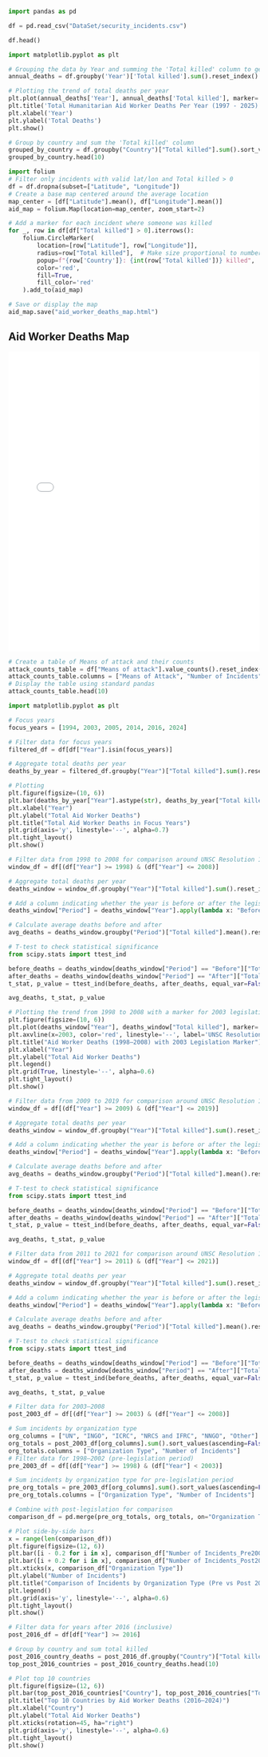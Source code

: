 


```python
import pandas as pd 

df = pd.read_csv("DataSet/security_incidents.csv")

df.head()
```

```python
import matplotlib.pyplot as plt

# Grouping the data by Year and summing the 'Total killed' column to get total deaths per year
annual_deaths = df.groupby('Year')['Total killed'].sum().reset_index()

# Plotting the trend of total deaths per year
plt.plot(annual_deaths['Year'], annual_deaths['Total killed'], marker='o', linestyle='-', color='blue')
plt.title('Total Humanitarian Aid Worker Deaths Per Year (1997 - 2025)')
plt.xlabel('Year')
plt.ylabel('Total Deaths')
plt.show()
```

```python
# Group by country and sum the 'Total killed' column
grouped_by_country = df.groupby("Country")["Total killed"].sum().sort_values(ascending=False)
grouped_by_country.head(10)
```

```python
import folium
# Filter only incidents with valid lat/lon and Total killed > 0
df = df.dropna(subset=["Latitude", "Longitude"])
# Create a base map centered around the average location
map_center = [df["Latitude"].mean(), df["Longitude"].mean()]
aid_map = folium.Map(location=map_center, zoom_start=2)

# Add a marker for each incident where someone was killed
for _, row in df[df["Total killed"] > 0].iterrows():
    folium.CircleMarker(
        location=[row["Latitude"], row["Longitude"]],
        radius=row["Total killed"],  # Make size proportional to number killed
        popup=f"{row['Country']}: {int(row['Total killed'])} killed",
        color='red',
        fill=True,
        fill_color='red'
    ).add_to(aid_map)

# Save or display the map
aid_map.save("aid_worker_deaths_map.html")

```

## Aid Worker Deaths Map

<iframe src="aid_worker_deaths_map.html" width="100%" height="600" style="border:none;"></iframe>

```python
# Create a table of Means of attack and their counts
attack_counts_table = df["Means of attack"].value_counts().reset_index()
attack_counts_table.columns = ["Means of Attack", "Number of Incidents"]
# Display the table using standard pandas
attack_counts_table.head(10)
```

```python
import matplotlib.pyplot as plt

# Focus years
focus_years = [1994, 2003, 2005, 2014, 2016, 2024]

# Filter data for focus years
filtered_df = df[df["Year"].isin(focus_years)]

# Aggregate total deaths per year
deaths_by_year = filtered_df.groupby("Year")["Total killed"].sum().reset_index()

# Plotting
plt.figure(figsize=(10, 6))
plt.bar(deaths_by_year["Year"].astype(str), deaths_by_year["Total killed"])
plt.xlabel("Year")
plt.ylabel("Total Aid Worker Deaths")
plt.title("Total Aid Worker Deaths in Focus Years")
plt.grid(axis='y', linestyle='--', alpha=0.7)
plt.tight_layout()
plt.show()
```

```python
# Filter data from 1998 to 2008 for comparison around UNSC Resolution 1502 in 2003
window_df = df[(df["Year"] >= 1998) & (df["Year"] <= 2008)]

# Aggregate total deaths per year
deaths_window = window_df.groupby("Year")["Total killed"].sum().reset_index()

# Add a column indicating whether the year is before or after the legislation (2003)
deaths_window["Period"] = deaths_window["Year"].apply(lambda x: "Before" if x < 2003 else "After")

# Calculate average deaths before and after
avg_deaths = deaths_window.groupby("Period")["Total killed"].mean().reset_index().rename(columns={"Total killed": "Average Deaths"})

# T-test to check statistical significance
from scipy.stats import ttest_ind

before_deaths = deaths_window[deaths_window["Period"] == "Before"]["Total killed"]
after_deaths = deaths_window[deaths_window["Period"] == "After"]["Total killed"]
t_stat, p_value = ttest_ind(before_deaths, after_deaths, equal_var=False)

avg_deaths, t_stat, p_value
```

```python
# Plotting the trend from 1998 to 2008 with a marker for 2003 legislation
plt.figure(figsize=(10, 6))
plt.plot(deaths_window["Year"], deaths_window["Total killed"], marker='o', linestyle='-')
plt.axvline(x=2003, color='red', linestyle='--', label='UNSC Resolution 1502 (2003)')
plt.title("Aid Worker Deaths (1998–2008) with 2003 Legislation Marker")
plt.xlabel("Year")
plt.ylabel("Total Aid Worker Deaths")
plt.legend()
plt.grid(True, linestyle='--', alpha=0.6)
plt.tight_layout()
plt.show()

```

```python
# Filter data from 2009 to 2019 for comparison around UNSC Resolution 1502 in 2014
window_df = df[(df["Year"] >= 2009) & (df["Year"] <= 2019)]

# Aggregate total deaths per year
deaths_window = window_df.groupby("Year")["Total killed"].sum().reset_index()

# Add a column indicating whether the year is before or after the legislation (2003)
deaths_window["Period"] = deaths_window["Year"].apply(lambda x: "Before" if x < 2014 else "After")

# Calculate average deaths before and after
avg_deaths = deaths_window.groupby("Period")["Total killed"].mean().reset_index().rename(columns={"Total killed": "Average Deaths"})

# T-test to check statistical significance
from scipy.stats import ttest_ind

before_deaths = deaths_window[deaths_window["Period"] == "Before"]["Total killed"]
after_deaths = deaths_window[deaths_window["Period"] == "After"]["Total killed"]
t_stat, p_value = ttest_ind(before_deaths, after_deaths, equal_var=False)

avg_deaths, t_stat, p_value
```

```python
# Filter data from 2011 to 2021 for comparison around UNSC Resolution 1502 in 2016
window_df = df[(df["Year"] >= 2011) & (df["Year"] <= 2021)]

# Aggregate total deaths per year
deaths_window = window_df.groupby("Year")["Total killed"].sum().reset_index()

# Add a column indicating whether the year is before or after the legislation (2003)
deaths_window["Period"] = deaths_window["Year"].apply(lambda x: "Before" if x < 2016 else "After")

# Calculate average deaths before and after
avg_deaths = deaths_window.groupby("Period")["Total killed"].mean().reset_index().rename(columns={"Total killed": "Average Deaths"})

# T-test to check statistical significance
from scipy.stats import ttest_ind

before_deaths = deaths_window[deaths_window["Period"] == "Before"]["Total killed"]
after_deaths = deaths_window[deaths_window["Period"] == "After"]["Total killed"]
t_stat, p_value = ttest_ind(before_deaths, after_deaths, equal_var=False)

avg_deaths, t_stat, p_value
```

```python
# Filter data for 2003–2008
post_2003_df = df[(df["Year"] >= 2003) & (df["Year"] <= 2008)]

# Sum incidents by organization type
org_columns = ["UN", "INGO", "ICRC", "NRCS and IFRC", "NNGO", "Other"]
org_totals = post_2003_df[org_columns].sum().sort_values(ascending=False).reset_index()
org_totals.columns = ["Organization Type", "Number of Incidents"]
# Filter data for 1998–2002 (pre-legislation period)
pre_2003_df = df[(df["Year"] >= 1998) & (df["Year"] < 2003)]

# Sum incidents by organization type for pre-legislation period
pre_org_totals = pre_2003_df[org_columns].sum().sort_values(ascending=False).reset_index()
pre_org_totals.columns = ["Organization Type", "Number of Incidents"]

# Combine with post-legislation for comparison
comparison_df = pd.merge(pre_org_totals, org_totals, on="Organization Type", suffixes=("_Pre2003", "_Post2003"))

# Plot side-by-side bars
x = range(len(comparison_df))
plt.figure(figsize=(12, 6))
plt.bar([i - 0.2 for i in x], comparison_df["Number of Incidents_Pre2003"], width=0.4, label="1998–2002")
plt.bar([i + 0.2 for i in x], comparison_df["Number of Incidents_Post2003"], width=0.4, label="2003–2008")
plt.xticks(x, comparison_df["Organization Type"])
plt.ylabel("Number of Incidents")
plt.title("Comparison of Incidents by Organization Type (Pre vs Post 2003)")
plt.legend()
plt.grid(axis='y', linestyle='--', alpha=0.6)
plt.tight_layout()
plt.show()
```

```python
# Filter data for years after 2016 (inclusive)
post_2016_df = df[df["Year"] >= 2016]

# Group by country and sum total killed
post_2016_country_deaths = post_2016_df.groupby("Country")["Total killed"].sum().sort_values(ascending=False).reset_index()
top_post_2016_countries = post_2016_country_deaths.head(10)

# Plot top 10 countries
plt.figure(figsize=(12, 6))
plt.bar(top_post_2016_countries["Country"], top_post_2016_countries["Total killed"])
plt.title("Top 10 Countries by Aid Worker Deaths (2016–2024)")
plt.xlabel("Country")
plt.ylabel("Total Aid Worker Deaths")
plt.xticks(rotation=45, ha="right")
plt.grid(axis='y', linestyle='--', alpha=0.6)
plt.tight_layout()
plt.show()
```